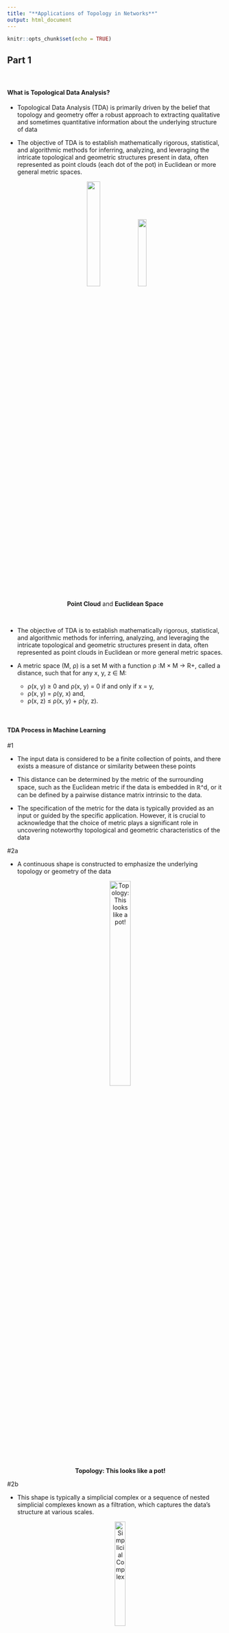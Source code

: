 ```yaml
---
title: "**Applications of Topology in Networks**"
output: html_document
---
```


```r
knitr::opts_chunk$set(echo = TRUE)
```
## Part 1

<br>

#### **What is Topological Data Analysis?**
  * Topological Data Analysis (TDA) is primarily driven by the belief that topology and geometry offer a robust approach to extracting qualitative and sometimes quantitative information about the underlying structure of data
  
  * The objective of TDA is to establish mathematically rigorous, statistical, and  algorithmic methods for inferring, analyzing, and leveraging the intricate topological and geometric structures present in data, often represented as point clouds (each dot of the pot) in Euclidean or more general metric spaces.
 
<center>
![](Images/Point_cloud_torus.gif){width=25%}![](Images/Pot.png){width=20%}  
**Point Cloud** and **Euclidean Space**
</center>

<br>

 * The objective of TDA is to establish mathematically rigorous, statistical, and algorithmic methods for inferring, analyzing, and leveraging the intricate topological and geometric structures present in data, often represented as point clouds in Euclidean or more general metric spaces.
 
 * A metric space (M, ρ) is a set M with a function ρ ∶M × M → R+, called a distance, such that for any x, y, z ∈ M:
    * ρ(x, y) ≥ 0 and ρ(x, y) = 0 if and only if x = y,
    * ρ(x, y) = ρ(y, x) and,
    * ρ(x, z) ≤ ρ(x, y) + ρ(y, z).
    
<br>

#### **TDA Process in Machine Learning**

#1

  * The input data is considered to be a finite collection of points, and there exists a
measure of distance or similarity between these points

  * This distance can be determined by the metric of the surrounding space, such as the Euclidean metric if the data is embedded in ℝ^d, or it can be defined by a pairwise
distance matrix intrinsic to the data.

  * The specification of the metric for the data is typically provided as an input or guided by the specific application. However, it is crucial to acknowledge that the choice of metric plays a significant role in uncovering noteworthy topological and geometric characteristics of the data

#2a

  * A continuous shape is constructed to emphasize the underlying topology or geometry of the data
<center>
  ![**Topology: This looks like a pot!**](Images/Pot.png){width=35%}
</center>

#2b

  * This shape is typically a simplicial complex or a sequence of nested simplicial complexes known as a filtration, which captures the data's structure at various scales.
<center>
  ![**Simplicial Complex**](Images/SC.png){width=25%}
</center>

#2c

  * This shape is typically a simplicial complex or a sequence of nested simplicial complexes known as a filtration, which captures the data's structure at various scales.
<center>
  ![**Filtration**](Images/filtration.png)
</center>

#2d

  * Simplicial complexes can be seen as higher-dimensional extensions of neighborhood graphs commonly used in standard data analysis and learning algorithms.
  
  * The task at hand is to define these structures in a way that is mathematically proven to reflect meaningful information about the data's structure and can be efficiently constructed and manipulated in practical applications.
<center>
  ![](Images/multi.png){width=45%}
</center>

#3

  * The structures constructed on the data provide a means to extract topological or geometric information.
  * It may involve generating rough summaries or approximations that require specific methods, such as persistent homology, to extract relevant information.
<center>
  ![**What do you see in this filtration?**](Images/filtration.png)
</center>

#4

  * The topological and geometric information extracted offers novel sets of features
and descriptors for the data

  * These features can enhance the understanding of the data, especially through
visualization techniques. They can also be combined with other types of features to
enable more comprehensive analysis and facilitate machine learning tasks.

  * Furthermore, this information can be utilized to design data analysis and machine
learning models that are well-suited to the specific characteristics of the data.

  * An essential consideration at this stage is demonstrating the added value and
complementarity of the information provided by TDA tools compared to other
features.

  * Understanding how the extracted information complements existing features and showcases its advantages is a key aspect of this process.

<br>

#### **The Language of TDA**

#Simplicial complexes - 1

  * Simplicial complexes can be regarded as an extension of graphs to higher dimensions. They are mathematical entities that possess both **topological** and **combinatorial** characteristics, which makes them particularly valuable for Topological Data Analysis.
  
  * Two important aspects of these mathematical objects:
    * Topological characteristics: Simplicial complexes have a topological nature, meaning they capture information about the connectivity and spatial relationships between their constituent simplices (e.g., vertices, edges, higher-dimensional faces). They provide a framework to study topological properties such as connectedness, boundaries, holes, and higher-dimensional structures.
    * Combinatorial characteristics: Simplicial complexes have combinatorial properties, which deal with the combinatorial arrangements and relationships between their simplices. These properties involve how the simplices are combined, their intersections, and the inclusion relations between different simplices.
    
#Simplicial Complexes - 2

  * Given a set X = {x0,···,xk} C R^d consisting of k + 1 affinely independent points, the k-dimensional simplex σ = [x0,···xk] spanned by X can be defined as the convex hull of X.
  
  * Affinely independent points refers to a set of points in a vector space that do not lie on the same affine subspace, except when the set consists of a single point.
  
  * In other words, a set of points {x0, x1, x2,···,xn} is said to be affinely independent if there is no non-trivial linear combination of the points that results in the zero vector, except when all the coefficiants are zero.
  
  * In layman's terms can be understood as a set of points that are not in a straight line or a flat plane.
  
#Simplicial Complexes - 3

  * Given a set X {xo,···,Xk} C R^d consisting of k + 1 affinely independent points, the k- dimensional simplex σ = [x0,···,Xk] spanned by X can be defined as the convex hull of X.
  
  * The convex hull of a set of points is the smallest convex shape or region that completely encloses all the points. In simpler terms, it is like finding the "outer boundary" that wraps around a given set of points.
  
  * Mathematically, an n-dimensional simplex is defined as the convex hull of (n + 1) affinely independent points in n-dimensional space. In other words, it is the smallest convex shape or region that contains these points. For example, a 1-dimensional simplex is a line segment, a 2-dimensional simplex is a triangle, a 3-dimensional simplex is a tetrahedron, and so on.
<center>
  ![](Images/image.png){width=25%}
</center>

#Simplicial Complexes - 4

  * Given a set X = {xo,···, xk} < R consisting of k + 1 affinely independent points, the k- dimensional simplex σ = [Xo,···, Xk] spanned by X can be defined as the convex hull of X.
  
  * Mathematically, an n-dimensional simplex is defined as the convex hull of (n + 1) affinely independent points in n-dimensional space.
  
  * In other words, it is the smallest convex shape or region that contains these points.
  
  * For example, a 1-dimensional simplex is a line segment, a 2-dimensional simplex is a triangle, a 3-dimensional simplex is a tetrahedron, and so on.
<center>
  ![](Images/triangles.png){width=35%}
</center>

#Simplicial Complexes - 5

  * A geometric simplicial complex K in R^d is a collection of simplices satisfying the following conditions:
    * Every face of a simplex in K is also a simplex in K.
    * The intersection of any two simplices in K is either empty or a common face shared by both simplices.

  * The face of a simplex refers to a lower-dimensional simplex that is a subset of the original simplex.
  
  * In other words, it is a subset of the vertices of the simplex that defines a smaller simplex within it.
  
#Simplicial Complexes - 6

  * For example, in a 3-dimensional simplex (tetrahedron), the faces are triangles, and in a 4-dimensional simplex, the faces are tetrahedra. 

  * The faces of a simplex are simplices themselves, but of lower dimension.
<center>
  ![](Images/tetrahedron.png){width=30%}
</center>

#Simplicial Complexes - 7
  
  * The collection of simplices in a simplicial complex K forms a subset of Rd known as the underlying space of K, which inherits the topology of R^d.
  
  * Consequently, K can be regarded as a topological space based on its underlying space.
  
  * It's worth noting that once the vertices of K are determined, the combinatorial description of the collection of simplices, adhering to certain incidence rules, fully characterizes K.
    * When we say that a simplicial complex K can be regarded as a topological space based on its underlying space, we mean that we can associate a topological structure to K by considering the topology inherited from its underlying space.
    * The underlying space of K is a subset of Rd that contains all the points corresponding to the vertices, edges, faces, and higher-dimensional simplices of K.
    
#Building simplicial complexes from data

  * There exist many ways to build simplicial complexes. We present here a few classical examples that are widely used in practice.
  
  * An initial example is an immediate extension of the concept of an a-neighboring graph.

  * Suppose we have a set of points, X, in a metric space (M, p), and a real number a ≥ 0.

  * The Vietoris-Rips complex, denoted as Ripsa (X), consists of simplices [xo,···, Xk] satisfying the condition that the distance between any pair of points, dx (xi, xj), is less than or equal to a for all (i, j).
    * Each circle (called a closed ball) has a data point at its center, and the circle radius is the distance from the data point
<center>
  ![](Images/circles.png){width=55%}
</center>
  <br>
  * However, it's important to note that in general, even when X is a finite subset of R^d, Ripsa (X) may not have a geometric realization in R^d. In other words, it may have a dimension higher than d. Can you figure out why?
  
  * Closely connected to the Vietoris-Rips complex is the Čech complex, denoted as Cecha (X). It is defined as the set of simplices. [xo,···, Xk] such that the k + 1 closed balls, B(xi, α), have a non-empty intersection.
  
  * It's worth noting that these two complexes are related as follows: Ripsa (X) is a subset of Cecha (X), and Cecha (X) is a subset of Rips2a (X).
  
  * Additionally, if X is a subset of R^d, then Cecha (X) and Rips2a (X) share the same 1- dimensional skeleton, meaning they have the same set of vertices and edges.

#Main Directions in TDA - simplified classification

  1. Persistent Homology (PH): study of topological shapes that can fit into your data
  <center>
    ![](Images/image2.png){width=30%}
  </center>
  
  2. TDAMapper: the overall shape of your data  
    - Both have filtrations and distances, but Mapper studies about how your entire data is shaped and deduces insights from that shape.
  <center>
    ![](Images/image4.png){width=20%}
  </center>
  
#### **Persistent Homology in TDA.**

#What is Homology?
  
  * Homology, in a nutshell, is a fundamental concept in algebraic topology that provides a powerful tool for formalizing and analyzing topological features of spaces or simplicial complexes in an algebraic manner.
  
  * It enables us to capture and quantify the presence of different-dimensional "holes" within a given space.
  
  * In homology, each dimension k corresponds to a vector space Нk, where the dimension of Hk intuitively represents the number of independent features of that dimension.
  
  * For instance, the O-dimensional homology group Ho describes the connected components of the complex, the 1-dimensional homology group H1 represents the 1-dimensional loops or cycles, and the 2-dimensional homology group H2 captures the 2-dimensional cavities or voids within the space.
  
  * Homology provides a rigorous framework for understanding and characterizing topological structures by associating vector spaces to each dimension, giving us valuable information about the presence and properties of various topological features within a space or simplicial complex.
  
  * In simple terms, we are defining topological structures (i.e., k-dimensional holes) and counting them in a simplicial complex (SC). 
  
  * What are these holes? 
    * The term "dimensional holes" refers to the topological features captured by the homology groups of a simplicial complex. 
    * These holes represent voids or empty spaces of different dimensions within the data.
    * In the context of TDA, the term "hole" does not refer to a literal physical hole but rather to a topological concept. 
    * A dimensional hole can be understood as a region or subspace of the data that is missing or empty, characterized by the absence of certain simplices or simplicial structures.
  * O-dimensional holes are connected components in a SC.
    * K1 has 12 0-dimensional holes
    * K2 has larger balls, but there are still 12 holes.
    * K3 now has edges between simplices. There are 6 0-dimensional holes.
    * K4 has just one connected component; 1 0-dimensional hole.
  * 1-dimensional holes are loops in a SC.
    * K1 does not have a 1-dimensional hole
    * K2 has larger balls, but no 1-dimensional holes.
    * K3 now has edges between simplices, but no 1-dimensional holes.
    * K4 has a loop now; it has a 1-dimensional hole.

<center>
  ![](Images/image2.png)
</center>

#Homology

  * To extract summaries of such topological features at a mesoscopic level, we use Betti numbers.
  * Betti-p number of a simplicial complex C of dimension d, denoted by ẞp (C), is defined as
<center>
  ![Betti numbers at increasing dissimilarity scales](Images/Homo.png){width=55%}
</center>
<center>
![](Images/Homo2.png){width=55%}
</center>

#Persistent Homology

  * We can increase k as much as we want, however we do not see k>2 holes often in our experiments. 
  
  * Formal definitions for the holes can be found in works such as
    * Edelsbrunner, H. and Harer, J., 2008. Persistent homology-a survey. Contemporary mathematics, 453(26), pp.257-282.
    * Otter, N., Porter, M.A., Tillmann, U., Grindrod, P. and Harrington, H.A., 2017. A roadmap for the computation of persistent homology. EPJ Data Science, 6, pp.1-38.
    
#What is Persistent in PH?
  
  * Persistent homology in a nutshell:
    1. Given X data points in R^d
    2. Find pairwise distances
    3. Use a filtration threshold on distances from 0 to maximum
        a. Create simplices and a simplicial complex out of them,
        b. Identify certain topological features - what are they? We need to talk about shapes to answer this question.
        c. Identify which holes persist (i.e., born and survive)
    4. Use the vectorization in ML tasks
    
#What is filtration?
  
  * A filtration of a simplicial complex K is a collection of subcomplexes (Kr)rET that are nested, meaning that for any r0 and rp in the set T, if r is less than or equal to r0, then Kr is a subset of Kro.
  
  * The entire complex K is obtained by taking the union of all the subcomplexes Kr for r in T.
  * In a more general sense, a filtration of a topological space M is a collection of subspaces
(Mr)rET that are nested. Similar to the simplicial complex case, if r is less than or equal to
ro, then Mr is a subset of Mr0.
  * The entire space M is obtained by taking the union of all the subspaces Mr for rin T.
<center>
  ![](Images/filtration.png)
</center>

#Persistence Diagrams
  
  * In practical situations, the parameter r E T can often be interpreted as a scale parameter.
  
  * We alternate between scale and distance to refer to r. We mostly use the term distance and use Є or α to refer to the distance threshold in our articles.
  
  * Filtration tracks the appearance of shapes along the distance threshold α.
  
   * The information gathered through filtration is stored in persistence diagrams (PDs), which consist of a multiset of points supported on the open half-plane {(αb, αa) Ɛ R^2: αb <

#PD for 1-dimension holes

<center>
  ![](Images/PD.png){width=70%}
</center>
<br>

#Vectorizations for 0 and 1-dimensional holes

<center>
  ![](Images/Vector.png){width=75%}
</center>